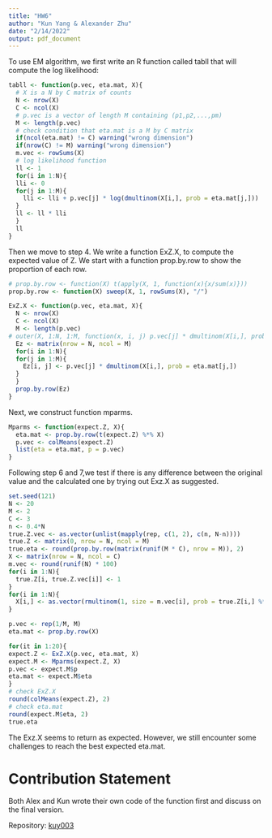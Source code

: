 ```yaml
---
title: "HW6"
author: "Kun Yang & Alexander Zhu"
date: "2/14/2022"
output: pdf_document
---
```


To use EM algorithm, we first write an R function called tabll that will compute the log likelihood: 
```r
tabll <- function(p.vec, eta.mat, X){
  # X is a N by C matrix of counts
  N <- nrow(X)
  C <- ncol(X)
  # p.vec is a vector of length M containing (p1,p2,...,pm)
  M <- length(p.vec)
  # check condition that eta.mat is a M by C matrix 
  if(ncol(eta.mat) != C) warning("wrong dimension")
  if(nrow(C) != M) warning("wrong dimension")
  m.vec <- rowSums(X)
  # log likelihood function 
  ll <- 1
  for(i in 1:N){
  lli <- 0
  for(j in 1:M){
    lli <- lli + p.vec[j] * log(dmultinom(X[i,], prob = eta.mat[j,]))
  }
  ll <- ll * lli
  }
  ll
}
```

Then we move to step 4. We write a function ExZ.X, to compute the expected value of Z. We start with a function prop.by.row to show the proportion of each row. 

```r
# prop.by.row <- function(X) t(apply(X, 1, function(x){x/sum(x)}))
prop.by.row <- function(X) sweep(X, 1, rowSums(X), "/")

ExZ.X <- function(p.vec, eta.mat, X){
  N <- nrow(X)
  C <- ncol(X)
  M <- length(p.vec)
# outer(X, 1:N, 1:M, function(x, i, j) p.vec[j] * dmultinom(X[i,], prob = eta.mat[j,]))
  Ez <- matrix(nrow = N, ncol = M)
  for(i in 1:N){
  for(j in 1:M){
    Ez[i, j] <- p.vec[j] * dmultinom(X[i,], prob = eta.mat[j,])
  }
  }
  prop.by.row(Ez)
}
```

Next, we construct function mparms. 
```r
Mparms <- function(expect.Z, X){
  eta.mat <- prop.by.row(t(expect.Z) %*% X)
  p.vec <- colMeans(expect.Z)
  list(eta = eta.mat, p = p.vec)
}
```

Following step 6 and 7,we test if there is any difference between the original value and the calculated one by trying out Exz.X as suggested. 
```r
set.seed(121)
N <- 20
M <- 2
C <- 3
n <- 0.4*N
true.Z.vec <- as.vector(unlist(mapply(rep, c(1, 2), c(n, N-n))))
true.Z <- matrix(0, nrow = N, ncol = M)
true.eta <- round(prop.by.row(matrix(runif(M * C), nrow = M)), 2)
X <- matrix(nrow = N, ncol = C)
m.vec <- round(runif(N) * 100)
for(i in 1:N){
  true.Z[i, true.Z.vec[i]] <- 1
}
for(i in 1:N){
  X[i,] <- as.vector(rmultinom(1, size = m.vec[i], prob = true.Z[i,] %*% true.eta))
}

p.vec <- rep(1/M, M)
eta.mat <- prop.by.row(X)

for(it in 1:20){
expect.Z <- ExZ.X(p.vec, eta.mat, X)
expect.M <- Mparms(expect.Z, X)
p.vec <- expect.M$p
eta.mat <- expect.M$eta
}
# check ExZ.X
round(colMeans(expect.Z), 2)
# check eta.mat
round(expect.M$eta, 2)
true.eta
```
The Exz.X seems to return as expected. However, we still encounter some challenges to reach the best expected eta.mat.


# Contribution Statement
Both Alex and Kun wrote their own code of the function first and discuss on the final version.

Repository: [kuy003](https://github.com/Kun-Yang-003/FMPH291_WI22_A00_kuy003.git)
